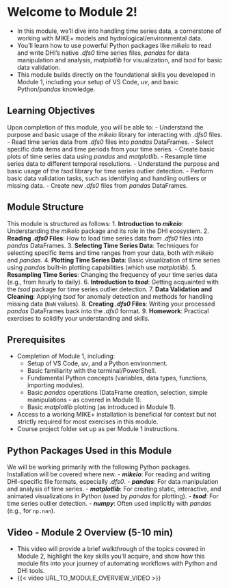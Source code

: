 # Welcome to Module 2! {.unnumbered}

- In this module, we'll dive into handling time series data, a cornerstone of working with MIKE+ models and hydrological/environmental data.
- You'll learn how to use powerful Python packages like *mikeio* to read and write DHI's native *.dfs0* time series files, *pandas* for data manipulation and analysis, *matplotlib* for visualization, and *tsod* for basic data validation.
- This module builds directly on the foundational skills you developed in Module 1, including your setup of VS Code, *uv*, and basic Python/*pandas* knowledge.

## Learning Objectives
Upon completion of this module, you will be able to:
- Understand the purpose and basic usage of the *mikeio* library for interacting with *.dfs0* files.
- Read time series data from *.dfs0* files into *pandas* DataFrames.
- Select specific data items and time periods from your time series.
- Create basic plots of time series data using *pandas* and *matplotlib*.
- Resample time series data to different temporal resolutions.
- Understand the purpose and basic usage of the *tsod* library for time series outlier detection.
- Perform basic data validation tasks, such as identifying and handling outliers or missing data.
- Create new *.dfs0* files from *pandas* DataFrames.

## Module Structure
This module is structured as follows:
1.  **Introduction to *mikeio***: Understanding the *mikeio* package and its role in the DHI ecosystem.
2.  **Reading *.dfs0* Files**: How to load time series data from *.dfs0* files into *pandas* DataFrames.
3.  **Selecting Time Series Data**: Techniques for selecting specific items and time ranges from your data, both with *mikeio* and *pandas*.
4.  **Plotting Time Series Data**: Basic visualization of time series using *pandas* built-in plotting capabilities (which use *matplotlib*).
5.  **Resampling Time Series**: Changing the frequency of your time series data (e.g., from hourly to daily).
6.  **Introduction to *tsod***: Getting acquainted with the *tsod* package for time series outlier detection.
7.  **Data Validation and Cleaning**: Applying *tsod* for anomaly detection and methods for handling missing data (`NaN` values).
8.  **Creating *.dfs0* Files**: Writing your processed *pandas* DataFrames back into the *.dfs0* format.
9.  **Homework**: Practical exercises to solidify your understanding and skills.

## Prerequisites
- Completion of Module 1, including:
    - Setup of VS Code, *uv*, and a Python environment.
    - Basic familiarity with the terminal/PowerShell.
    - Fundamental Python concepts (variables, data types, functions, importing modules).
    - Basic *pandas* operations (DataFrame creation, selection, simple manipulations - as covered in Module 1).
    - Basic *matplotlib* plotting (as introduced in Module 1).
- Access to a working MIKE+ installation is beneficial for context but not strictly required for most exercises in this module.
- Course project folder set up as per Module 1 instructions.

## Python Packages Used in this Module
We will be working primarily with the following Python packages. Installation will be covered where new.
-   ***mikeio***: For reading and writing DHI-specific file formats, especially *.dfs0*.
-   ***pandas***: For data manipulation and analysis of time series.
-   ***matplotlib***: For creating static, interactive, and animated visualizations in Python (used by *pandas* for plotting).
-   ***tsod***: For time series outlier detection.
-   ***numpy***: Often used implicitly with *pandas* (e.g., for `np.nan`).

## Video - Module 2 Overview (5-10 min)
- This video will provide a brief walkthrough of the topics covered in Module 2, highlight the key skills you'll acquire, and show how this module fits into your journey of automating workflows with Python and DHI tools.
- {{< video URL_TO_MODULE_OVERVIEW_VIDEO >}}